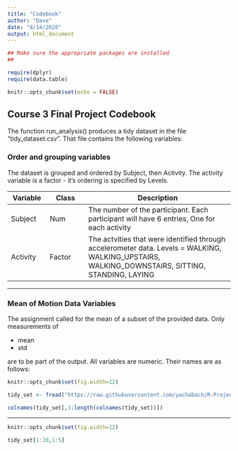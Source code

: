 ```yaml
---
title: "Codebook"
author: "Dave"
date: "8/14/2020"
output: html_document
---
```


```r

## Make sure the appropriate packages are installed
## 

require(dplyr)
require(data.table)

knitr::opts_chunk$set(echo = FALSE)
```

## Course 3 Final Project Codebook  

The function run_analysis() produces a tidy dataset in the file 
"tidy_dataset.csv".  That file contains the following variables: 

### Order and grouping variables

The dataset is grouped and ordered by Subject, then Activity.  The activity variable is a factor - it's ordering is specified by Levels.  

Variable|Class|Description
---|---|-----------
Subject|Num|The number of the participant.  Each participant will have 6 entries, One for each activity  
Activity|Factor|The actvities that were identified through accelerometer data. Levels = WALKING, WALKING_UPSTAIRS, WALKING_DOWNSTAIRS, SITTING, STANDING, LAYING  

***
### Mean of Motion Data Variables  

The assignment called for the mean of a subset of the provided data.  Only measurements of  

- mean  
- std  

are to be part of the output.  All variables are numeric.  Their names are as follows:  


```r

knitr::opts_chunk$set(fig.width=12)

tidy_set <- fread("https://raw.githubusercontent.com/yachabach/R-Project---Course-3-Final/master/tidy_dataset.csv")

colnames(tidy_set[,3:length(colnames(tidy_set))])
```
***
```r

knitr::opts_chunk$set(fig.width=12)

tidy_set[1:20,1:5]
```

